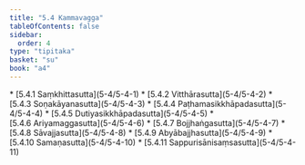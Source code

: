 ```yaml
---
title: "5.4 Kammavagga"
tableOfContents: false
sidebar:
  order: 4
type: "tipitaka"
basket: "su"
book: "a4"
---
```



<DynamicBreadcrumb />



<TableOfContents book="a4" section="5.4">
* [5.4.1 Saṃkhittasutta](5-4/5-4-1)
* [5.4.2 Vitthārasutta](5-4/5-4-2)
* [5.4.3 Soṇakāyanasutta](5-4/5-4-3)
* [5.4.4 Paṭhamasikkhāpadasutta](5-4/5-4-4)
* [5.4.5 Dutiyasikkhāpadasutta](5-4/5-4-5)
* [5.4.6 Ariyamaggasutta](5-4/5-4-6)
* [5.4.7 Bojjhaṅgasutta](5-4/5-4-7)
* [5.4.8 Sāvajjasutta](5-4/5-4-8)
* [5.4.9 Abyābajjhasutta](5-4/5-4-9)
* [5.4.10 Samaṇasutta](5-4/5-4-10)
* [5.4.11 Sappurisānisaṃsasutta](5-4/5-4-11)
</TableOfContents>